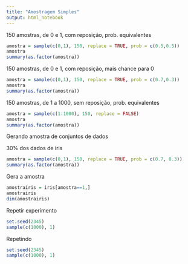 ```yaml
---
title: "Amostragem Simples"
output: html_notebook
---
```


150 amostras, de 0 e 1, com reposição, prob. equivalentes
```r
amostra = sample(c(0,1), 150, replace = TRUE, prob = c(0.5,0.5))
amostra
summary(as.factor(amostra))
```
150 amostras, de 0 e 1, com reposição, mais chance para 0
```r
amostra = sample(c(0,1), 150, replace = TRUE, prob = c(0.7,0.3))
amostra
summary(as.factor(amostra))
```
150 amostras, de 1 a 1000, sem reposição, prob. equivalentes
```r
amostra = sample(c(1:1000), 150, replace = FALSE)
amostra
summary(as.factor(amostra))
```
Gerando amostra de conjuntos de dados

30% dos dados de iris
```r
amostra = sample(c(0,1), 150, replace = TRUE, prob = c(0.7, 0.3))
summary(as.factor(amostra))
```
Gera a amostra

```r
amostrairis = iris[amostra==1,]
amostrairis
dim(amostrairis)
```
Repetir experimento
```r
set.seed(2345)
sample(c(1000), 1)
```
Repetindo
```r
set.seed(2345)
sample(c(1000), 1)
```